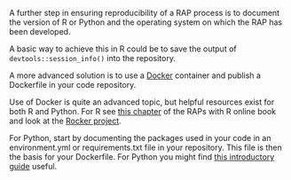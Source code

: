 <!--Computational environment documented -->
A further step in ensuring reproducibility of a RAP process is to document the version of R or Python and the operating system on which the RAP has been developed.

A basic way to achieve this in R could be to save the output of `devtools::session_info()` into the repository. 

A more advanced solution is to use a [Docker](https://www.docker.com/) container and publish a Dockerfile in your code repository. 

Use of Docker is quite an advanced topic, but helpful resources exist for both R and Python. For R see [this chapter](https://raps-with-r.dev/repro_cont.html#what-is-docker) of the RAPs with R online book and look at the [Rocker project](https://rocker-project.org/). 

For Python, start by documenting the packages used in your code in an environment.yml or requirements.txt file in your repository. This file is then the basis for your Dockerfile. For Python you might find [this introductory guide](https://aeturrell.github.io/coding-for-economists/wrkflow-rap.html#reproducible-computational-environments) useful.   